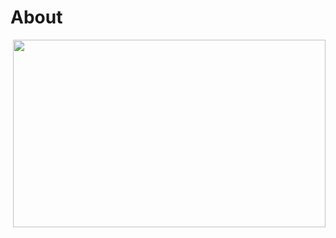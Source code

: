 # About

<img src="fig/Study_area.png" style="width: 500px; height: 300px;float: right; margin-left: 20px;"> 
